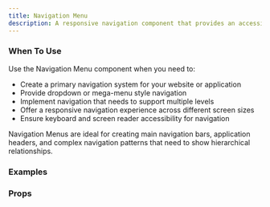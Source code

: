 ```yaml
---
title: Navigation Menu
description: A responsive navigation component that provides an accessible way to navigate between pages or sections.
---
```


### When To Use

Use the Navigation Menu component when you need to:

- Create a primary navigation system for your website or application
- Provide dropdown or mega-menu style navigation
- Implement navigation that needs to support multiple levels
- Offer a responsive navigation experience across different screen sizes
- Ensure keyboard and screen reader accessibility for navigation

Navigation Menus are ideal for creating main navigation bars, application headers, and complex navigation patterns that need to show hierarchical relationships.

### Examples
<Preview
  lang="jsx"
  file="/navigation-menu/__demo__/basic"
  title="Basic"
/>

<Preview
  lang="jsx"
  file="/navigation-menu/__demo__/dropdown"
  title="With Dropdown"
/>

<Preview
  lang="jsx"
  file="/navigation-menu/__demo__/mega-menu"
  title="Mega Menu"
/>

<Preview
  lang="jsx"
  file="/navigation-menu/__demo__/responsive"
  title="Responsive"
/>

### Props
<AutoTypeTable path="./components/ui/navigation-menu.tsx" name="NavigationMenu" />
<AutoTypeTable path="./components/ui/navigation-menu.tsx" name="NavigationMenuList" />
<AutoTypeTable path="./components/ui/navigation-menu.tsx" name="NavigationMenuItem" />
<AutoTypeTable path="./components/ui/navigation-menu.tsx" name="NavigationMenuTrigger" />
<AutoTypeTable path="./components/ui/navigation-menu.tsx" name="NavigationMenuContent" />
<AutoTypeTable path="./components/ui/navigation-menu.tsx" name="NavigationMenuLink" />
<AutoTypeTable path="./components/ui/navigation-menu.tsx" name="NavigationMenuIndicator" />
<AutoTypeTable path="./components/ui/navigation-menu.tsx" name="NavigationMenuViewport" /> 